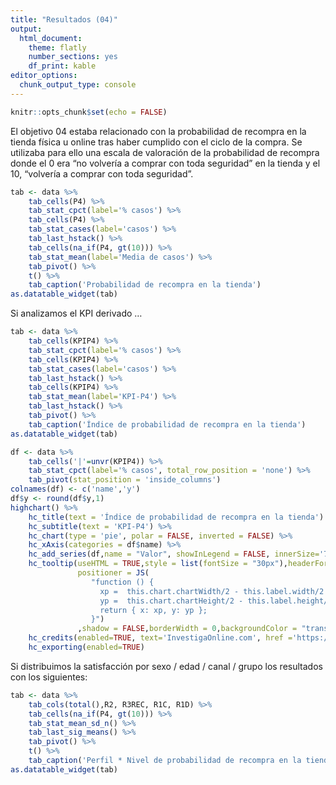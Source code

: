 ```yaml
---
title: "Resultados (04)"
output: 
  html_document: 
    theme: flatly
    number_sections: yes
    df_print: kable
editor_options: 
  chunk_output_type: console
---
```


```r
knitr::opts_chunk$set(echo = FALSE)
```

El objetivo 04 estaba relacionado con la probabilidad de recompra en la tienda física u online tras haber cumplido con el ciclo de la compra. Se
utilizaba para ello una escala de valoración de la probabilidad de recompra donde el 0 era "no volvería a comprar con toda seguridad" en la tienda y
el 10, "volvería a comprar con toda seguridad".

```r
tab <- data %>%
	tab_cells(P4) %>%
	tab_stat_cpct(label='% casos') %>%
    tab_cells(P4) %>%
    tab_stat_cases(label='casos') %>%
    tab_last_hstack() %>%
    tab_cells(na_if(P4, gt(10))) %>%
    tab_stat_mean(label='Media de casos') %>%
    tab_pivot() %>%
    t() %>%
    tab_caption('Probabilidad de recompra en la tienda')
as.datatable_widget(tab)
```

Si analizamos el KPI derivado ...

```r
tab <- data %>%
	tab_cells(KPIP4) %>%
	tab_stat_cpct(label='% casos') %>%
    tab_cells(KPIP4) %>%
    tab_stat_cases(label='casos') %>%
    tab_last_hstack() %>%
    tab_cells(KPIP4) %>%
    tab_stat_mean(label='KPI-P4') %>%
    tab_last_hstack() %>%
	tab_pivot() %>%
    tab_caption('Índice de probabilidad de recompra en la tienda')
as.datatable_widget(tab)
```

```r
df <- data %>%
	tab_cells('|'=unvr(KPIP4)) %>%
	tab_stat_cpct(label='% casos', total_row_position = 'none') %>%
	tab_pivot(stat_position = 'inside_columns')
colnames(df) <- c('name','y')
df$y <- round(df$y,1)
highchart() %>%
    hc_title(text = 'Índice de probabilidad de recompra en la tienda') %>%
    hc_subtitle(text = 'KPI-P4') %>% 
    hc_chart(type = 'pie', polar = FALSE, inverted = FALSE) %>% 
    hc_xAxis(categories = df$name) %>%
    hc_add_series(df,name = "Valor", showInLegend = FALSE, innerSize='75%',dataLabels = list(format="{point.name}<br>({point.y}%)"))%>%
    hc_tooltip(useHTML = TRUE,style = list(fontSize = "30px"),headerFormat = "",pointFormat = paste("<br><div style='text-align: center;'>Índice <b><br>",round(mean(data$KPIP4, na.rm = TRUE), 1),"</div>"),
               positioner = JS(
                  "function () {
                    xp =  this.chart.chartWidth/2 - this.label.width/2
                    yp =  this.chart.chartHeight/2 - this.label.height/2
                    return { x: xp, y: yp };
                  }")
               ,shadow = FALSE,borderWidth = 0,backgroundColor = "transparent",hideDelay = 9999) %>%
    hc_credits(enabled=TRUE, text='InvestigaOnline.com', href ='https://www.investigaonline.com') %>%
    hc_exporting(enabled=TRUE)
```

Si distribuimos la satisfacción por sexo / edad / canal / grupo los resultados con los siguientes:

```r
tab <- data %>%
    tab_cols(total(),R2, R3REC, R1C, R1D) %>%
    tab_cells(na_if(P4, gt(10))) %>%
    tab_stat_mean_sd_n() %>%
    tab_last_sig_means() %>%
	tab_pivot() %>%
    t() %>%
    tab_caption('Perfil * Nivel de probabilidad de recompra en la tienda')
as.datatable_widget(tab)
```
